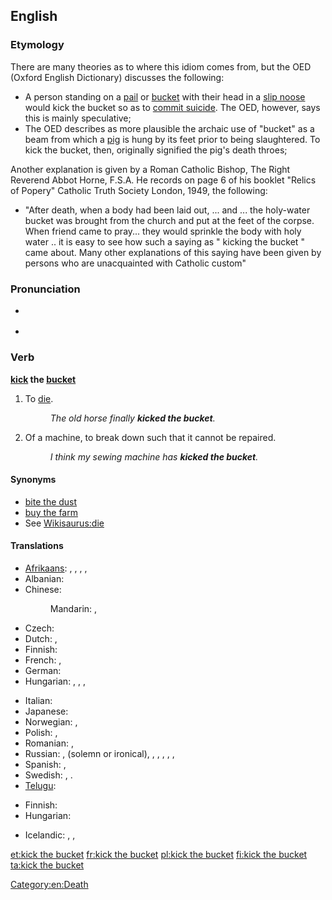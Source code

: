 {{was wotd|2007|December|6}}
==English==

===Etymology===
{{wikipedia}}
There are many theories as to where this idiom comes from, but the OED (Oxford English Dictionary) discusses the following:
* A person standing on a [[pail]] or [[bucket]] with their head in a [[slip noose]] would kick the bucket so as to [[commit suicide]]. The OED, however, says this is mainly speculative;
* The OED describes as more plausible the archaic use of "bucket" as a beam from which a [[pig]] is hung by its feet prior to being slaughtered. To kick the bucket, then, originally signified the pig's death throes;

Another explanation is given by a Roman Catholic Bishop, The Right Reverend Abbot Horne, F.S.A. He records on page 6 of his booklet "Relics of Popery" Catholic Truth Society London, 1949, the following:
* "After death, when a body had been laid out, ... and ... the holy-water bucket was brought from the church and put at the feet of the corpse. When friend came to pray... they would sprinkle the body with holy water .. it is easy to see how such a saying as " kicking the bucket " came about. Many other explanations of this saying have been given by persons who are unacquainted with Catholic custom"

===Pronunciation===
* {{a|RP|US}} {{IPA|/ˈkɪk ðə ˈbʌkɪt/}}
* {{audio|en-us-kick the bucket.ogg|Audio (US)}}

===Verb===
'''[[kick]] the [[bucket]]'''

# {{idiomatic|euphemistic|colloquial}} To [[die]].
#: ''The old horse finally '''kicked the bucket'''.''
# {{idiomatic|colloquial}} Of a machine, to break down such that it cannot be repaired.
#: ''I think my sewing machine has '''kicked the bucket'''.''

====Synonyms====
* [[bite the dust]]
* [[buy the farm]]
* See [[Wikisaurus:die]]

====Translations====
{{trans-top|to die}}
* [[Afrikaans]]: {{t|af|skop die emmer|xs=Afrikaans}} {{gloss|kick the bucket}}, {{t|af|gee die gees|xs=Afrikaans}} {{gloss|give up the ghost}}, {{t|af|steek die lepel in die dak|xs=Afrikaans}} {{gloss|stick the spoon into the roof}}, {{t|af|gaan bokveld toe|xs=Afrikaans}} {{gloss|go to the buck/goat field}}, {{t|af|verwissel die tydelike met die ewige|xs=Afrikaans}} {{gloss|exchange the temporary for the eternal}}
* Albanian: {{t|sq|drodhi këmbën|xs=Albanian}} {{qualifier|idiom}} {{gloss|literary: twitched the leg}}
* Chinese:
*: Mandarin: {{t|cmn|翹辮子|sc=Hani}}, {{t|cmn|翘辫子|tr=qiào biànzi|sc=Hani}} {{qualifier|raise the plait}}
* Czech: {{t-|cs|zaklepat bačkorama}} {{qualifier|idiom}} {{gloss|literary: to clap a pair of slippers}}
* Dutch: {{t|nl|de pijp aan Maarten geven}}, {{t|nl|het loodje leggen}}
* Finnish: {{t+|fi|potkaista tyhjää}} {{gloss|lit., to kick a void}}
* French: {{t+|fr|passer l'arme à gauche}} {{gloss|pass the weapon to the left}}, {{t+|fr|casser sa pipe}} {{gloss|to break one's smoking}} 
* German: {{t+|de|den Löffel abgeben}} {{gloss|give away the spoon}}
* Hungarian: {{t|hu|elpatkol}}, {{t|hu|felrúgja a gyertyát}}, {{t-|hu|beadja a kulcsot}},  {{t-|hu|feldobja a bakancsot}}
{{trans-mid}}
* Italian: {{t|it|tirare le cuoia}}
* Japanese: {{t-|ja|くたばる|tr=kutabaru}}
* Norwegian: {{t|no|legge inn årene}} {{gloss|pull one's oars in}}, {{t|no|gå i pennalet}} {{gloss|hit the pencil-box}} 
* Polish: {{t+|pl|kopnąć w kalendarz}}, {{t+|pl|odwalić kitę}}
* Romanian: {{t|ro|a da colțul}} {{gloss|turn around the corner}}, {{t|ro|a da ortul popii}} {{gloss|pay a coin to the priest}}
* Russian: {{t+|ru|сыграть в ящик}} {{qualifier|play into the casket}}, {{t|ru|почить в бозе}} {{qualifier|sleep in God}} (solemn or ironical), {{t|ru|преставиться}}, {{t|ru|приказать долго жить}} {{qualifier|order to live long}}, {{t|ru|откинуть копыта}} {{qualifier|throw away the hooves}}, {{t|ru|протянуть ноги}} {{qualifier|stretch the legs}}, {{t+|ru|дать дуба}} {{qualifier|give some oak}}, {{t|ru|коньки отбросить|tr=kon'kí otbrósit'}} {{qualifier|throw away the skates}}
* Spanish: {{t|es|estirar la pata}} {{gloss|stretch the leg}}, {{t|es|colgar los guayos}} {{gloss|hang the football shoes}}
* Swedish: {{t|sv|kila runt hörnet}} {{gloss|go around the corner}}, {{t|sv|ta ner skylten}} {{gloss|take the sign down}}.
* [[Telugu]]: {{t|te|బాల్చీ తన్ను|tr=baalchee tannu}}
{{trans-bottom}}

{{trans-top|to break down beyond repair}}
* Finnish: {{t+|fi|hajota}} {{t-|fi|lopullisesti}}
* Hungarian: {{t-|hu|beadja a kulcsot}}
{{trans-mid}}
* Icelandic: {{t|is|eyðilegjast}}, {{t|is|deyja}}, {{t|is|drepast}}
{{trans-bottom}}

[[Category:en:Death]]

[[et:kick the bucket]]
[[fr:kick the bucket]]
[[pl:kick the bucket]]
[[fi:kick the bucket]]
[[ta:kick the bucket]]